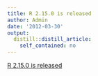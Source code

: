 ```yaml
---
title: R 2.15.0 is released
author: Admin
date: '2012-03-30'
output:
  distill::distill_article:
    self_contained: no
---
```


[R 2.15.0 is released](https://stat.ethz.ch/pipermail/r-announce/2012/000551.html)
